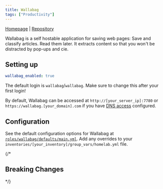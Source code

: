 ```yaml
---
title: Wallabag
tags: ["Productivity"]
---
```



[Homepage](https://wallabag.org/) |
[Repository](https://github.com/wallabag/wallabag)

<Tags tags={frontmatter.tags} />

Wallabag is a self hostable application for saving web pages: Save and classify articles. Read them later. It extracts content so that you won't be distracted by pop-ups and cie.

## Setting up

```yaml title="inventories/homelab/group_vars/homelab.yml"
wallabag_enabled: true
```

The default login is `wallabag`/`wallabag`. Make sure to change this after your first login!

By default, Wallabag can be accessed at `http://[your_server_ip]:7780` or `https://wallabag.[your_domain].com` if you have [DNS access](../guides/dns-access) configured.

## Configuration

See the default configuration options for Wallabag at [`roles/wallabag/defaults/main.yml`](https://github.com/Dylancyclone/ansible-homelab-orchestration/blob/main/roles/wallabag/defaults/main.yml).
Add any overrides to your `inventories/[your_inventory]/group_vars/homelab.yml` file.

{/* 

## Breaking Changes

*/}